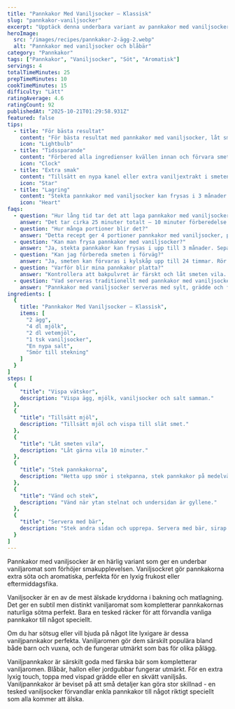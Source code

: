 ```yaml
---
title: "Pannkakor Med Vaniljsocker – Klassisk"
slug: "pannkakor-vaniljsocker"
excerpt: "Upptäck denna underbara variant av pannkakor med vaniljsocker som ger en härlig vaniljaromat. Perfekt för dig som älskar söta och aromatiska pannkakor."
heroImage:
  src: "/images/recipes/pannkakor-2-ägg-2.webp"
  alt: "Pannkakor med vaniljsocker och blåbär"
category: "Pannkakor"
tags: ["Pannkakor", "Vaniljsocker", "Söt", "Aromatisk"]
servings: 4
totalTimeMinutes: 25
prepTimeMinutes: 10
cookTimeMinutes: 15
difficulty: "Lätt"
ratingAverage: 4.6
ratingCount: 92
publishedAt: "2025-10-21T01:29:58.931Z"
featured: false
tips:
  - title: "För bästa resultat"
    content: "För bästa resultat med pannkakor med vaniljsocker, låt smeten vila 5-10 minuter innan stekning. Detta gör att mjölet absorberar vätskan bättre och ger fluffigare pannkakor med underbar vaniljaromat som hela familjen älskar."
    icon: "Lightbulb"
  - title: "Tidssparande"
    content: "Förbered alla ingredienser kvällen innan och förvara smeten i kylskåp. Rör om lätt innan stekning för snabb frukost som smakar fantastiskt och ger familjen en perfekt start på dagen."
    icon: "Clock"
  - title: "Extra smak"
    content: "Tillsätt en nypa kanel eller extra vaniljextrakt i smeten för mer aromatiska pannkakor som smakar som på restaurang. En underbar lyxig touch som gör frukosten extra speciell för hela familjen!"
    icon: "Star"
  - title: "Lagring"
    content: "Stekta pannkakor med vaniljsocker kan frysas i 3 månader. Tina i mikrovågsugn eller stekpanna på låg värme för att behålla den perfekta konsistensen och den underbara vaniljsmaken."
    icon: "Heart"
faqs:
  - question: "Hur lång tid tar det att laga pannkakor med vaniljsocker?"
    answer: "Det tar cirka 25 minuter totalt – 10 minuter förberedelse och 15 minuter stekning. Perfekt för aromatisk frukost som hela familjen älskar!"
  - question: "Hur många portioner blir det?"
    answer: "Detta recept ger 4 portioner pannkakor med vaniljsocker, perfekt för en familj på 4 personer. Servera med sylt, grädde eller färska bär för en lyxig touch."
  - question: "Kan man frysa pannkakor med vaniljsocker?"
    answer: "Ja, stekta pannkakor kan frysas i upp till 3 månader. Separera med bakplåtspapper och tina i mikrovågsugn för bästa resultat och den perfekta smaken."
  - question: "Kan jag förbereda smeten i förväg?"
    answer: "Ja, smeten kan förvaras i kylskåp upp till 24 timmar. Rör om lätt innan stekning för fluffigare pannkakor som smakar fantastiskt och ger familjen en underbar frukost."
  - question: "Varför blir mina pannkakor platta?"
    answer: "Kontrollera att bakpulvret är färskt och låt smeten vila. Stek på medelvärme för jämn gyllenbrun färg som ser underbar ut och smakar fantastiskt."
  - question: "Vad serveras traditionellt med pannkakor med vaniljsocker?"
    answer: "Pannkakor med vaniljsocker serveras med sylt, grädde och färska bär. En aromatisk svensk frukost som alla älskar och som ger familjen en perfekt start på dagen!"
ingredients: [
  {
    title: "Pannkakor Med Vaniljsocker – Klassisk",
    items: [
      "2 ägg",
      "4 dl mjölk",
      "2 dl vetemjöl",
      "1 tsk vaniljsocker",
      "En nypa salt",
      "Smör till stekning"
    ]
  }
]
steps: [
  {
    "title": "Vispa vätskor",
    description: "Vispa ägg, mjölk, vaniljsocker och salt samman."
  },
  {
    "title": "Tillsätt mjöl",
    description: "Tillsätt mjöl och vispa till slät smet."
  },
  {
    "title": "Låt smeten vila",
    description: "Låt gärna vila 10 minuter."
  },
  {
    "title": "Stek pannkakorna",
    description: "Hetta upp smör i stekpanna, stek pannkakor på medelvärme."
  },
  {
    "title": "Vänd och stek",
    description: "Vänd när ytan stelnat och undersidan är gyllene."
  },
  {
    "title": "Servera med bär",
    description: "Stek andra sidan och upprepa. Servera med bär, sirap eller socker."
  }
]
---
```


Pannkakor med vaniljsocker är en härlig variant som ger en underbar vaniljaromat som förhöjer smakupplevelsen. Vaniljsockret gör pannkakorna extra söta och aromatiska, perfekta för en lyxig frukost eller eftermiddagsfika.

Vaniljsocker är en av de mest älskade kryddorna i bakning och matlagning. Det ger en subtil men distinkt vaniljaromat som kompletterar pannkakornas naturliga sötma perfekt. Bara en tesked räcker för att förvandla vanliga pannkakor till något speciellt.

Om du har sötsug eller vill bjuda på något lite lyxigare är dessa vaniljpannkakor perfekta. Vaniljaromen gör dem särskilt populära bland både barn och vuxna, och de fungerar utmärkt som bas för olika pålägg.

Vaniljpannkakor är särskilt goda med färska bär som kompletterar vaniljaromen. Blåbär, hallon eller jordgubbar fungerar utmärkt. För en extra lyxig touch, toppa med vispad grädde eller en skvätt vaniljsås. Vaniljpannkakor är beviset på att små detaljer kan göra stor skillnad - en tesked vaniljsocker förvandlar enkla pannkakor till något riktigt speciellt som alla kommer att älska.
